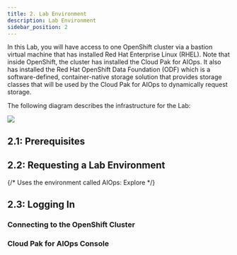 ```yaml
---
title: 2. Lab Environment
description: Lab Environment
sidebar_position: 2
---
```



In this Lab, you will have access to one OpenShift cluster via a bastion virtual
machine that has installed Red Hat Enterprise Linux (RHEL). Note that inside
OpenShift, the cluster has installed the Cloud Pak for AIOps. It also has
installed the Red Hat OpenShift Data Foundation (ODF) which is a
software-defined, container-native storage solution that provides storage
classes that will be used by the Cloud Pak for AIOps to dynamically request
storage.

The following diagram describes the infrastructure for the Lab:

![](images/architecture.png)

## 2.1: Prerequisites

<CreateIbmId />

<ObtainingEntitlementKey />

<AiopsTrialLicenseAdmonition />

## 2.2: Requesting a Lab Environment

{/* Uses the environment called AIOps: Explore */}
<RequestingLabEnvironment
   environmentName="Jam-in-a-Box: CP4AIOps - Alert"
   environmentUrl="https://techzone.ibm.com/my/reservations/create/64c2a0166c515100179d63e2"
/>

## 2.3: Logging In

### Connecting to the OpenShift Cluster

<RunningOcCommands />

### Cloud Pak for AIOps Console

<LogInAiopsConsole />
